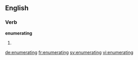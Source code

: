 ==English==

===Verb===
'''enumerating'''

# {{present participle of|enumerate}}

[[de:enumerating]]
[[fr:enumerating]]
[[sv:enumerating]]
[[vi:enumerating]]
